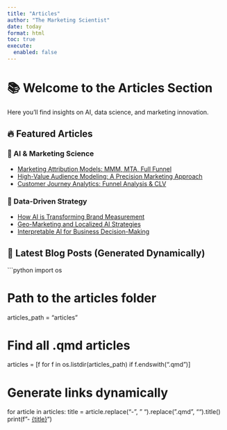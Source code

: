 ```yaml
---
title: "Articles"
author: "The Marketing Scientist"
date: today
format: html
toc: true
execute:
  enabled: false
---
```


# 📚 Welcome to the Articles Section

Here you’ll find insights on AI, data science, and marketing innovation.

## 🔥 Featured Articles

### 🚀 AI & Marketing Science
- [Marketing Attribution Models: MMM, MTA, Full Funnel](#)
- [High-Value Audience Modeling: A Precision Marketing Approach](#)
- [Customer Journey Analytics: Funnel Analysis & CLV](#)

### 🎯 Data-Driven Strategy
- [How AI is Transforming Brand Measurement](#)
- [Geo-Marketing and Localized AI Strategies](#)
- [Interpretable AI for Business Decision-Making](#)

## 📌 Latest Blog Posts (Generated Dynamically)

```python
import os

# Path to the articles folder
articles_path = "articles"

# Find all .qmd articles
articles = [f for f in os.listdir(articles_path) if f.endswith(".qmd")]

# Generate links dynamically
for article in articles:
    title = article.replace("-", " ").replace(".qmd", "").title()
    print(f"- [{title}](articles/{article.replace('.qmd', '.html')})")

